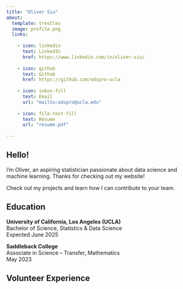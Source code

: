 ---
title: "Oliver Siu"
about:
  template: trestles
  image: profile.png
  links:
    
    - icon: linkedin
      text: LinkedIn
      href: https://www.linkedin.com/in/oliver-siu/
      
    - icon: github
      text: Github
      href: https://github.com/odspro-ucla
      
    - icon: inbox-fill
      text: Email
      url: "mailto:odspro@ucla.edu"
      
    - icon: file-text-fill
      text: Résume
      url: "resume.pdf"
      
---

## Hello!

I'm Oliver, an aspiring statistician passionate about data science and machine learning. Thanks for checking out my website!

Check out my projects and learn how I can contribute to your team.

## Education

**University of California, Los Angeles (UCLA)** \
Bachelor of Science, Statistics & Data Science \
Expected June 2025

\newline\newline

**Saddleback College** \
Associate in Science -- Transfer, Mathematics \
May 2023

## Volunteer Experience


